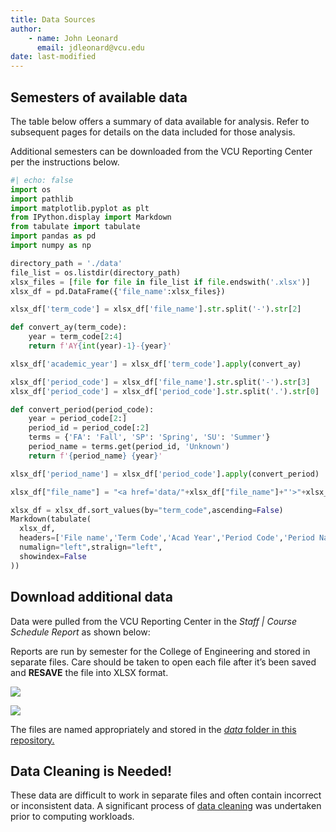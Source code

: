 ```yaml
---
title: Data Sources
author:
    - name: John Leonard
      email: jdleonard@vcu.edu
date: last-modified
---
```


## Semesters of available data

The table below offers a summary of data available for analysis.  Refer to subsequent pages for
details on the data included for those analysis.

Additional semesters can be downloaded from the VCU Reporting Center per the instructions below.

```python
#| echo: false
import os
import pathlib
import matplotlib.pyplot as plt
from IPython.display import Markdown
from tabulate import tabulate
import pandas as pd
import numpy as np

directory_path = './data'
file_list = os.listdir(directory_path)
xlsx_files = [file for file in file_list if file.endswith('.xlsx')]
xlsx_df = pd.DataFrame({'file_name':xlsx_files})

xlsx_df['term_code'] = xlsx_df['file_name'].str.split('-').str[2]

def convert_ay(term_code):
    year = term_code[2:4]
    return f'AY{int(year)-1}-{year}'

xlsx_df['academic_year'] = xlsx_df['term_code'].apply(convert_ay)

xlsx_df['period_code'] = xlsx_df['file_name'].str.split('-').str[3]
xlsx_df['period_code'] = xlsx_df['period_code'].str.split('.').str[0]

def convert_period(period_code):
    year = period_code[2:]
    period_id = period_code[:2]
    terms = {'FA': 'Fall', 'SP': 'Spring', 'SU': 'Summer'}
    period_name = terms.get(period_id, 'Unknown')
    return f'{period_name} {year}'

xlsx_df['period_name'] = xlsx_df['period_code'].apply(convert_period)

xlsx_df["file_name"] = "<a href='data/"+xlsx_df["file_name"]+"'>"+xlsx_df["file_name"]+"</a>"

xlsx_df = xlsx_df.sort_values(by="term_code",ascending=False)
Markdown(tabulate(
  xlsx_df, 
  headers=['File name','Term Code','Acad Year','Period Code','Period Name'],
  numalign="left",stralign="left",
  showindex=False
))

```

## Download additional data

Data were pulled from the VCU Reporting Center in the *Staff | Course Schedule Report* as shown below:

Reports are run by semester for the College of Engineering and stored in separate files.  Care should
be taken to open each file after it's been saved and **RESAVE** the file into XLSX format.

::: {layout-ncol=2}
![](assets/reporting-center-report.png)

![](assets/reporting-center-report-download.png)
:::

The files are named appropriately and stored in the [*data* folder in this repository.](https://github.com/vcu-ssg/ssg-quarto-soc-analysis/tree/main/site/data)

## Data Cleaning is Needed!

These data are difficult to work in separate files and often contain incorrect or inconsistent data.  A significant process of [data cleaning](20_clean.qmd) was undertaken prior to computing workloads.
